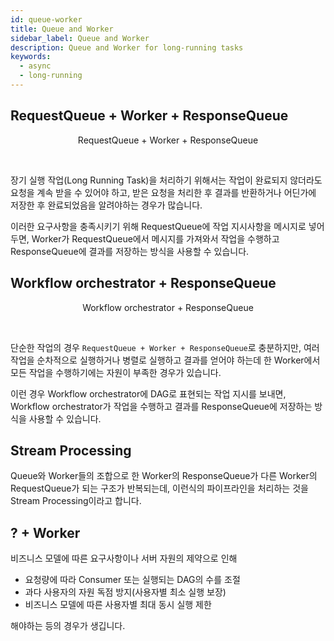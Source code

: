 ```yaml
---
id: queue-worker
title: Queue and Worker
sidebar_label: Queue and Worker
description: Queue and Worker for long-running tasks
keywords:
  - async
  - long-running
---
```



## RequestQueue + Worker + ResponseQueue

<center>
	<figure>
		<DrwaIOViewer src={useBaseUrl("img/lang/design/asynchronous-request-response/queue-worker.drawio")} />
		<figcaption>RequestQueue + Worker + ResponseQueue</figcaption>
	</figure>
</center>

<br />

장기 실행 작업(Long Running Task)을 처리하기 위해서는 작업이 완료되지 않더라도 요청을 계속 받을 수 있어야 하고, 받은 요청을 처리한 후 결과를 반환하거나 어딘가에 저장한 후 완료되었음을 알려야하는 경우가 많습니다.

이러한 요구사항을 충족시키기 위해 RequestQueue에 작업 지시사항을 메시지로 넣어두면, Worker가 RequestQueue에서 메시지를 가져와서 작업을 수행하고 ResponseQueue에 결과를 저장하는 방식을 사용할 수 있습니다.

## Workflow orchestrator + ResponseQueue

<center>
	<figure>
		<DrwaIOViewer src={useBaseUrl("img/lang/design/asynchronous-request-response/workflow-orchestrator.drawio")} />
		<figcaption>Workflow orchestrator + ResponseQueue</figcaption>
	</figure>
</center>

<br />

단순한 작업의 경우 `RequestQueue + Worker + ResponseQueue`로 충분하지만, 여러 작업을 순차적으로 실행하거나 병렬로 실행하고 결과를 얻어야 하는데 한 Worker에서 모든 작업을 수행하기에는 자원이 부족한 경우가 있습니다.

이런 경우 Workflow orchestrator에 DAG로 표현되는 작업 지시를 보내면, Workflow orchestrator가 작업을 수행하고 결과를 ResponseQueue에 저장하는 방식을 사용할 수 있습니다.

## Stream Processing

Queue와 Worker들의 조합으로 한 Worker의 ResponseQueue가 다른 Worker의 RequestQueue가 되는 구조가 반복되는데, 이런식의 파이프라인을 처리하는 것을 Stream Processing이라고 합니다.

## ? + Worker

비즈니스 모델에 따른 요구사항이나 서버 자원의 제약으로 인해

- 요청량에 따라 Consumer 또는 실행되는 DAG의 수를 조절
- 과다 사용자의 자원 독점 방지(사용자별 최소 실행 보장)
- 비즈니스 모델에 따른 사용자별 최대 동시 실행 제한

해야하는 등의 경우가 생깁니다.
